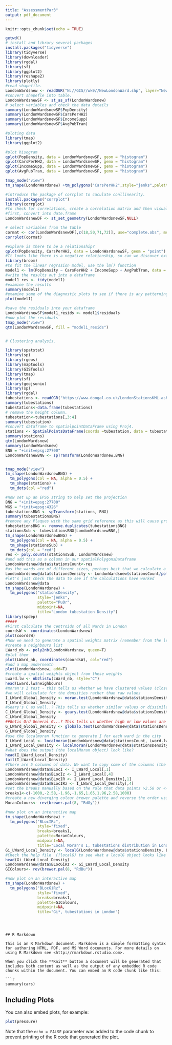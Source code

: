 ```yaml
---
title: "AssessmentPar3"
output: pdf_document
---
```


```r
knitr::opts_chunk$set(echo = TRUE)
```

```r

getwd()
# install and library several packages
install.packages("tidyverse")
library(tidyverse)
library(downloader)
library(rgdal)
library(sf)
library(ggplot2)
library(reshape2)
library(plotly)
#read shapefile.
LondonWardsnew <- readOGR("N://GIS//wk9//NewLondonWard.shp", layer="NewLondonWard")
#convert shapefle into table.
LondonWardsnewSF <- st_as_sf(LondonWardsnew)
# select variables and check the data details
summary(LondonWardsnewSF$PopDensity)
summary(LondonWardsnewSF$CarsPerHH2)
summary(LondonWardsnewSF$IncomeSupp)
summary(LondonWardsnewSF$AvgPubTran)

#ploting data
library(tmap)
library(ggplot2)

#plot hisogram
qplot(PopDensity, data = LondonWardsnewSF, geom = "histogram")
qplot(CarsPerHH2, data = LondonWardsnewSF, gemo = "histogram")
qplot(IncomeSupp, data = LondonWardsnewSF, gemo = "histogram")
qplot(AvgPubTran, data = LondonWardsnewSF, gemo = "histogram")

tmap_mode("view")
tm_shape(LondonWardsnew) +tm_polygons("CarsPerHH2",style="jenks",palette="Blues",midpoint=NA,title="Cars per household in London")

#introduce the package of corrplot to caculate conllinearity.
install.packages("corrplot")
library(corrplot)
#to check for correlations, create a correlation matrix and then visualise it using the corrplot package
#first, convert into date.frame
LondonWardsnewDF <- st_set_geometry(LondonWardsnewSF,NULL)

# select variables from the table
cormat <- cor(LondonWardsnewDF[,c(18,50,71,72)], use="complete.obs", method="pearson")
corrplot(cormat)

#explore is there to be a relationship?
qplot(PopDensity, CarsPerHH2, data = LondonWardsnewSF, geom = "point") + stat_smooth(method="lm", se=FALSE, size=1)
#It looks like there is a negative relationship, so can we discover exactly what this relationship is using a linear regression model (we actually fitted one above to create the blue line)
library(broom)
#to fit the linear regrssion model, use the lm() function
model1 <- lm(PopDensity ~ CarsPerHH2 + IncomeSupp + AvgPubTran, data = LondonWardsnewSF)
#write the results out into a dataframe
model1_res <- tidy(model1)
#examine the results
summary(model1)
#examine some of the diagnostic plots to see if there is any patterning in the residuals
plot(model1)

#save the residuals into your dataframe
LondonWardsnewSF$model1_resids <- model1$residuals
#now plot the residuals
tmap_mode("view")
qtm(LondonWardsnewSF, fill = "model1_resids")


# Clustering analysis.

library(spatstat)
library(sp)
library(rgeos)
library(maptools)
library(GISTools)
library(tmap)
library(sf)
library(geojsonio)
library(sp)
library(rgdal)
tubestations <- readOGR("https://www.doogal.co.uk/LondonStationsKML.ashx", "London stations with zone information")
summary(tubestations)
tubestations<-data.frame(tubestations)
# remove the height column.
tubestation<-tubestations[,3:4]
summary(tubestation)
#convert dataframe to spatialpointDataFrame using Proj4.
stations <- SpatialPointsDataFrame(coords =tubestation, data = tubestation,proj4string = CRS("+proj=longlat +datum=WGS84 +ellps=WGS84 +towgs84=0,0,0"))
summary(stations)
qtm(LondonWardsnew)
summary(LondonWardsnew)
BNG = "+init=epsg:27700"
LondonWardsnewBNG <- spTransform(LondonWardsnew,BNG)


tmap_mode("view")
tm_shape(LondonWardsnewBNG) +
  tm_polygons(col = NA, alpha = 0.5) +
  tm_shape(stations) +
  tm_dots(col ="red")

#now set up an EPSG string to help set the projection 
BNG = "+init=epsg:27700"
WGS = "+init=epsg:4326"
tubestationsBNG <- spTransform(stations, BNG)
summary(tubestationsBNG)
#remove any Plaques with the same grid reference as this will cause problems later on in the analysis...
tubestationsBNG <- remove.duplicates(tubestationsBNG)
stationsSub <- tubestationsBNG[LondonWardsnewBNG,]
tm_shape(LondonWardsnewBNG) +
  tm_polygons(col = NA, alpha = 0.5) +
  tm_shape(stationsSub) +
  tm_dots(col = "red")
res <- poly.counts(stationsSub, LondonWardsnew)
#and add this as a column in our spatialPolygonsDataframe
LondonWardsnew@data$stationsCount<-res
#as the wards are of different sizes, perhaps best that we calculate a density
LondonWardsnew@data$stationsDensity <- LondonWardsnew$stationsCount/poly.areas(LondonWardsnew)
#let's just check the data to see if the calculations have worked
LondonWardsnew@data
tm_shape(LondonWardsnew) +
  tm_polygons("stationsDensity",
              style="jenks",
              palette="PuOr",
              midpoint=NA,
              title="London tubestation Density")
library(spdep)
#####
#First calculate the centroids of all Wards in London
coordsW <- coordinates(LondonWardsnew)
plot(coordsW)
#Now we need to generate a spatial weights matrix (remember from the lecture). We'll start with a simple binary matrix of queen's case neighbours
#create a neighbours list
LWard_nb <- poly2nb(LondonWardsnew, queen=T)
#plot them
plot(LWard_nb, coordinates(coordsW), col="red")
#add a map underneath
plot(LondonWardsnew, add=T)
#create a spatial weights object from these weights
Lward.lw <- nb2listw(LWard_nb, style="C")
head(Lward.lw$neighbours)
#moran's I test - this tells us whether we have clustered values (close to 1) or dispersed values (close to -1)
#we will calculate for the densities rather than raw values
I_LWard_Global_Density <- moran.test(LondonWardsnew@data$stationsDensity, Lward.lw)
I_LWard_Global_Density
#Geary's C as well..? This tells us whether similar values or dissimilar values are clusering
C_LWard_Global_Density <- geary.test(LondonWardsnew@data$stationsDensity, Lward.lw)
C_LWard_Global_Density
##Getis Ord General G...? This tells us whether high or low values are clustering. If G > Expected = High values clustering; if G < expected = low values clustering
G_LWard_Global_Density <- globalG.test(LondonWardsnew@data$stationsDensity, Lward.lw)
G_LWard_Global_Density
#use the localmoran function to generate I for each ward in the city
I_LWard_Local <- localmoran(LondonWardsnew@data$stationsCount, Lward.lw)
I_LWard_Local_Density <- localmoran(LondonWardsnew@data$stationsDensity, Lward.lw)
#what does the output (the localMoran object) look like?
head(I_LWard_Local_Density)
tail(I_LWard_Local_Density)
#There are 5 columns of data. We want to copy some of the columns (the I score (column 1) and the z-score standard deviation (column 4)) back into the LondonWards spatialPolygonsDataframe
LondonWardsnew@data$BLocI <- I_LWard_Local[,1]
LondonWardsnew@data$BLocIz <- I_LWard_Local[,4]
LondonWardsnew@data$BLocIR <- I_LWard_Local_Density[,1]
LondonWardsnew@data$BLocIRz <- I_LWard_Local_Density[,4]
#set the breaks manually based on the rule that data points >2.58 or <-2.58 standard deviations away from the mean are significant at the 99% level (<1% chance that autocorrelation not present); >1.96 - <2.58 or <-1.96 to >-2.58 standard deviations are significant at the 95% level (<5% change that autocorrelation not present). >1.65 = 90% etc.
breaks1<-c(-1000,-2.58,-1.96,-1.65,1.65,1.96,2.58,1000)
#create a new diverging colour brewer palette and reverse the order using rev so higher values correspond to red
MoranColours<- rev(brewer.pal(8, "RdGy"))

#now plot on an interactive map
tm_shape(LondonWardsnew) +
  tm_polygons("BLocIRz",
              style="fixed",
              breaks=breaks1,
              palette=MoranColours,
              midpoint=NA,
              title="Local Moran's I, tubestations distribution in London")
Gi_LWard_Local_Density <- localG(LondonWardsnew@data$stationsDensity, Lward.lw)
#Check the help file  (?localG) to see what a localG object looks like - it is a bit different from a localMoran object as it only contains just a single value - the z-score (standardised value relating to whether high values or low values are clustering together)
head(Gi_LWard_Local_Density)
LondonWardsnew@data$BLocGiRz <- Gi_LWard_Local_Density
GIColours<- rev(brewer.pal(8, "RdBu"))

#now plot on an interactive map
tm_shape(LondonWardsnew) +
  tm_polygons("BLocGiRz",
              style="fixed",
              breaks=breaks1,
              palette=GIColours,
              midpoint=NA,
              title="Gi*, tubestations in London")


```


```



## R Markdown

This is an R Markdown document. Markdown is a simple formatting syntax for authoring HTML, PDF, and MS Word documents. For more details on using R Markdown see <http://rmarkdown.rstudio.com>.

When you click the **Knit** button a document will be generated that includes both content as well as the output of any embedded R code chunks within the document. You can embed an R code chunk like this:

```r
summary(cars)
```

## Including Plots

You can also embed plots, for example:

```r
plot(pressure)
```

Note that the `echo = FALSE` parameter was added to the code chunk to prevent printing of the R code that generated the plot.
